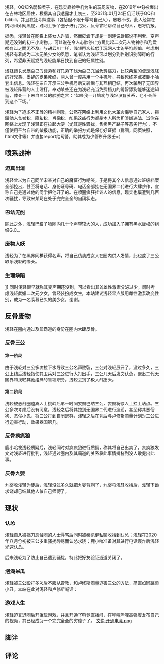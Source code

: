 {{Speedup|
*资料整理
*电话互动
*线上互动
*素材开发
*高雅创作
*言行存档
*义务教育
*真人快打&amp;假人慢杀
}}
{{Mottomo|借刀大手|此人曾利用自己外戚（疑似）、[[李威|黄金神棍]]、藏族老人进行借刀在网上疯狂黑屁，成为本站使用他人借刀次数及人数最多的人！}}
{{Mottomo|梯子大手|{{Color|red|&lt;big&gt;15&lt;/big&gt;}}个梯子！此人手机上有数十个梯子，成为本站收录安装VPN软件最多的人！}}
{{mottomo|狡兔⑥窟|此人拥有6个小号用来巴结死妈虚拟国[[张正轩|中夏]]！}}
{{Mottomo|众叛亲离|徒弟为了“躲避”浅轻而疯狂退群甚至将自己号子搞的永久封禁；&lt;br&gt;
所谓好兄弟的喜欢欺负它，师傅根本看不上它； &lt;br&gt;
凡逸晨对浅轻失望至极以致称其为“拖油瓶”； &lt;br&gt;
足够宽宏大量的好心人也说浅轻人品极差。}}
{{mottomo|五马分尸|四个甚至五个硝神百科之最模板！浅轻成为本站使用硝神百科之最模板最多的人！}}
{{信息框
|image=know.jpg
|border=blue
|type=你知道吗？
|info=hi，小朋友们大家好，还记得我是谁吗？我就是一代无国界的特工006血↗️大↘️板↗️！}}
{{信息
|photo=qianqing-qianshen.jpg
|photocap=蛤蟆
|name=浅轻
|id=浅轻<br>
公子浅<br>
血大板<br>
【清流】太师府左少卿·公子锵<br>
情艳☆雨倩<br>
大寒冥国万岁<br>
浅轻阁下
|class=巴结b<br>
反骨b<br>
骚人妖
|ability=寻衅滋事<br>
网上卖淫五小时
|speciality=瞎骂骚扰<br>
出道&lt;br&gt;
|affinity=乐子<br>
小鬼<br>
女人
}}
浅轻，QQ知名弱智喷子，在现实靠捡手机为生的玩网废物，在2019年中旬被爆出在吉林地区居住，根据其自我透露才上初三，至2021年01月24日仍活跃于QQ和bilibili，并且疯狂寻衅滋事（包括但不限于辱骂自己人），屡教不改。此人经常在内网和外网黑屁，对网上多个圈子进行污染，反骨曾经帮过自己的人，恩将仇报。

据悉，浅轻曾在网络上装女人诈骗，然而皮囊下却是一副连说话都说不利索、变声期还没到的初三小废物。，可以说在令人心肺停止方面比起二次元人物神奈和乃爱都有过之而无不及。与胡云川一样，浅轻再次拉低了玩网人士的平均颜值。考虑到浅轻有着成为二次元美少女的夙愿，笔者认为浅轻可以划分到性别识别障碍的行列，希望非天赋党的浅轻能早日找到自己的归属性别。

浅轻擅长发展自己的徒弟和好兄弟下线为自己充当免费挡刀，比较典型的便是浅轻的好兄弟、墨辞的徒弟死终，两人曾一度共用一个手机号，导致死终差点被鹿小哈套出信息。浅轻在亲自开示三公手机号后又转瞬与其互相巴结，再次骗到了无国界被浅轻阵营的人士殴打。奉劝某些还在为浅轻充当免费挡刀的弱智舔狗能够迷途知返，体会一下来自三公的肺腑之言：“如果我一开始就与浅轻没有关系，也不会落到这个下场。”

浅轻为了追求不正当的精神刺激，公然在网络上利用文化大革命侮辱自己家人，损毁他人名誉权、隐私权、肖像权，如果这些行为都是本人所为即涉嫌违法。当你在网络上发现了浅轻正在拉起大便（尤其是性骚扰，售卖黑产路子等恶劣行为），不僅使用平台自带的举报功能，正确的举报方式是保存好证据（截图，网页快照，html文件等）并直接report给网警，助其成为少管所升级壬=）
==喷系战神==
===迫真出道===
浅轻曾以为自己同学宋某对自己的魔怔行为嘲笑，于是将其个人信息通过班级档案全部挖出，甚至将电话、身份证号码、电话全部挂在无国界二代进行大肆炒作，宣称自己是通过他的同学把他开了的。在喷圈疯狂挂该人的信息，现实也屡遭到几百次骚扰，导致宋某现在处于完完全全的自闭状态。
===巴结无能===
除此之外，浅轻巴结了喷圈内几十个声望较大的人，成功加入了拥有黑水版权的组织G.C.。
===废物人妖===
浅轻为了在黑界同样获得名声，将自己伪装成女人在圈内供人发情，此也成了三公取乐浅轻的喙头。
===生理缺陷===
[file:生理缺陷.png]]
同时浅轻很早就称其变声期还没到，可以看出其的雄性激素分泌过少，同时考虑浅轻献媚二次元少女，曾经装扮成女生，本站建议浅轻早点服用雌性激素改变性别，成为一名羡慕已久的美少女，谢谢。
==反骨废物==
浅轻在圈内通过及其霸道的身份在圈内大肆反骨。
===反骨三公===
====第一阶段====
由于浅轻对三公多次拉下水导致三公名声败裂，三公对浅轻展开了{{color|seablue|别样的批⬆️斗⬇️大战}}，没过多久，三公上线后浅轻指使其卫兵对三公进行大打出手，三公几天后发文认怂，退出二代无国界和浅轻其他组织的管理职务。浅轻尝到了极大的甜头。
====第二阶段====
浅轻被恶俗圈迫真人士挑衅后第一时间妄图巴结三公，妄图将该人士挂上站点。三公多次考虑后没有同意，浅轻之后将其拉到无国界二代进行造谣，甚至称其恶俗狗、恶俗小鬼，将三公打到自闭退群，浅轻之后在背后与卢修斯商量计划对三公进行迫害行动，效果泰国第几。
===反骨疯疯狼===
鹿小哈被浅轻质疑后，浅轻同时对疯疯狼进行质疑，称其将自己出卖了，疯疯狼发文对浅轻进行批判，浅轻通过圈内及其霸道的关系将此事情排挤到没人敢提出此事。
===反骨九婴===
九婴收浅轻为徒后，浅轻没过多久就把九婴背刺了，九婴将浅轻收拾后，浅轻下跪求饶却巴结其他人做自己师傅了。
==现状==
===认怂===
浅轻自从被挡刀恶俗圈的人士辱骂后同时被秦凯健私聊收拾到认怂；浅轻在2020年八月份初被三公多重骚扰辱骂而认怂求饶；鹿小哈准备对其进行电话轰炸后浅轻光速认怂。

后来浅轻为了防止自己遭到骚扰，特此把好友验证通道关闭了。
===泡湖呆瓜===
浅轻被三公殴打多次后不服从管教，和卢修斯商量迫害三公的方法，简直如同跳梁小丑。本站在此对浅轻和卢修斯喊话：<big>{{color|red|本站请恁们明白，恁们无论如何也不能把三公怎样，恁们即使把三公开了也对本站管理维护也毫无损失，如果恁们二人继续对三公进行迫害，则二人入站出道一日游，qqqxx。}}</big>
===游戏人生===
浅轻迫真退圈后开始玩游戏，并且开通了电竞直播间，在哔哩哔哩高强度发布自己的视频，其已经成为一个完完全全的穷傻子了。
[[文件:开通电竞.png]]
==脚注==
<references/>
==评论==
<comments/>
